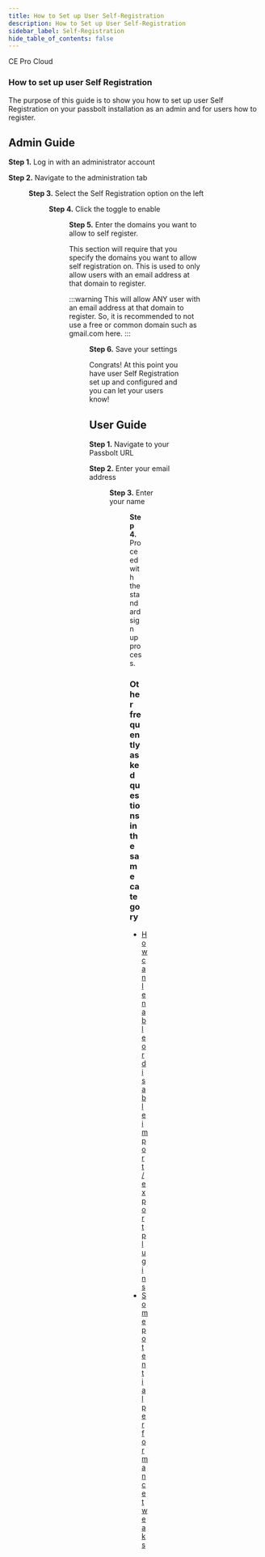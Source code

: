 ```yaml
---
title: How to Set up User Self-Registration
description: How to Set up User Self-Registration
sidebar_label: Self-Registration
hide_table_of_contents: false
---
```



<div style={{display: "flex", gap: "1rem"}}>
  <Chips link="https://www.passbolt.com/ce/docker" isUnderMainTitle={true}>CE</Chips>
  <Chips link="https://www.passbolt.com/pricing/pro" isUnderMainTitle={true}>Pro</Chips>
  <Chips link="https://www.passbolt.com/pricing/cloud" isUnderMainTitle={true}>Cloud</Chips>
</div>

### How to set up user Self Registration

The purpose of this guide is to show you how to set up user Self Registration on your passbolt installation as an admin and for users how to register.

## Admin Guide
<b>Step 1.</b> Log in with an administrator account

<b>Step 2.</b> Navigate to the administration tab

<Figure
  src={
    '/img/help/2023/02/self-registration/Admin1.png'
  }
  caption="fig. Navigate to admin tab"
  alt="Admin tab"
/>

<b>Step 3.</b> Select the Self Registration option on the left

<Figure
  src={
    '/img/help/2023/02/self-registration/Admin2.png'
  }
  caption="fig. Navigate to self registration"
  alt="Self registration tab"
/>

<b>Step 4.</b> Click the toggle to enable

<Figure
  src={
    '/img/help/2023/02/self-registration/Admin3.png'
  }
  caption="fig. Toggle self registration"
  alt="Toggle self registration"
/>

<b>Step 5.</b> Enter the domains you want to allow to self register.

This section will require that you specify the domains you want to allow self registration on. This is used to only allow users with an email address at that domain to register.


:::warning
This will allow ANY user with an email address at that domain to register. So, it is recommended to not use a free or common domain such as gmail.com here.
:::

<Figure
  src={
    '/img/help/2023/02/self-registration/Admin4.png'
  }
  caption="fig. Enter domains"
  alt="Enter domains"
/>

<b>Step 6.</b> Save your settings

Congrats! At this point you have user Self Registration set up and configured and you can let your users know!

## User Guide
<b>Step 1.</b> Navigate to your Passbolt URL

<b>Step 2.</b> Enter your email address

<Figure
  src={
    '/img/help/2023/02/self-registration/User1.png'
  }
  caption="fig. Enter your email address"
  alt="Enter your email address"
/>

<b>Step 3.</b> Enter your name

<Figure
  src={
    '/img/help/2023/02/self-registration/User2.png'
  }
  caption="fig. Enter your name"
  alt="Enter your name"
/>

<b>Step 4.</b> Proceed with the standard sign up process.

### Other frequently asked questions in the same category
<ul>
    <li>
        <a href={`/docs/admin/faq/enable-disable-import-export-plugins`}>How can I enable or disable import / export plugins</a>
    </li>
    <li>
        <a href={`/docs/hosting/faq/configure/performance-tweaks`}>Some potential performance tweaks</a>
    </li>
</ul>
